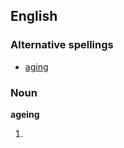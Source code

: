 ==English==
===Alternative spellings===
*[[aging]]

===Noun===
'''ageing'''
#{{UK}} {{plural of|ageing}}
